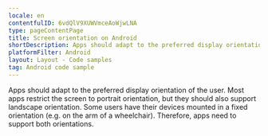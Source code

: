 ```yaml
---
locale: en
contentfulID: 6vdQlV9XUWVmceAoWjwLNA
type: pageContentPage
title: Screen orientation on Android
shortDescription: Apps should adapt to the preferred display orientation of the user.
platformFilter: Android
layout: Layout - Code samples
tag: Android code sample
---
```


Apps should adapt to the preferred display orientation of the user. Most apps restrict the screen to portrait orientation, but they should also support landscape orientation. Some users have their devices mounted in a fixed orientation (e.g. on the arm of a wheelchair). Therefore, apps need to support both orientations.

<CodeSample id="screen-orientation" locale="en" platform="android"/>